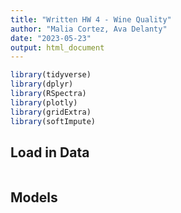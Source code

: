 ```yaml
---
title: "Written HW 4 - Wine Quality"
author: "Malia Cortez, Ava Delanty"
date: "2023-05-23"
output: html_document
---
```


```r
library(tidyverse)
library(dplyr)
library(RSpectra)
library(plotly)
library(gridExtra)
library(softImpute)
```

## Load in Data

```r

```

## Models

```r
```
